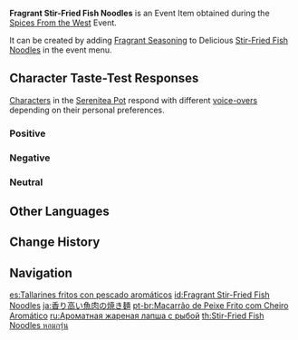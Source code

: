 {{Item Infobox
|id           = 101749
|image        = Item Fragrant Stir-Fried Fish Noodles.png
|type         = Consumables
|group2       = Event Items
|invCategory  = Precious Items
|group        = Fragrant Dishes
|quality      = 2
|description  = A delicious dish with some extra seasoning! It gives off a titillating aroma... But whose tastes will this dish suit? Invite your friends, invite your pals &mdash; get them to try this new dish!
|source1      = [[Spices From the West]] Event
|event        = Spices From the West
}}
'''Fragrant Stir-Fried Fish Noodles''' is an Event Item obtained during the [[Spices From the West]] Event.

It can be created by adding [[Fragrant Seasoning]] to Delicious [[Stir-Fried Fish Noodles]] in the event menu.

==Character Taste-Test Responses==
[[Characters]] in the [[Serenitea Pot]] respond with different [[Spices From the West/Voice-Overs|voice-overs]] depending on their personal preferences.

===Positive===
{{Card List|Diona,Hu Tao,Kaedehara Kazuha,Kamisato Ayato,Klee,Kujou Sara}}

===Negative===
{{Card List|Eula,Ganyu,Lisa,Noelle,Sangonomiya Kokomi,Venti,Xiangling}}

===Neutral===
{{Card List|Albedo,Amber,Arataki Itto,Barbara,Beidou,Bennett,Chongyun,Diluc,Fischl,Gorou,Jean,Kaeya,Kamisato Ayaka,Keqing,Mona,Ningguang,Qiqi,Raiden Shogun,Razor,Rosaria,Sayu,Shenhe,Sucrose,Tartaglia,Thoma,Xiao,Xingqiu,Xinyan,Yae Miko,Yanfei,Yelan,Yoimiya,Yun Jin,Zhongli}}

==Other Languages==
{{Other Languages
|default_hidden = 1
|en      = Fragrant Stir-Fried Fish Noodles
|zhs     = 香气四溢的干炒鱼河
|zhs_rm  = Xiāngqìsìyì de Gànchǎo Yúhé
|zht     = 香氣四溢的乾炒魚河
|zht_rm  = Xiāngqìsìyì de Gànchǎo Yúhé
|ja      = 香り高い魚肉の焼き麺
|ja_rm   = Kaoritakai Gyoniku no Yakimen
|ko      = 향기로운 생선 볶음면
|ko_rm   = Hyanggiroun Saeng'seon Bokkeummyeon
|es      = Tallarines fritos con pescado aromáticos
|fr      = Nouilles sautées au poisson (parfumées)
|ru      = Ароматная жареная рыба с лапшой
|th      = Stir-Fried Fish Noodles หอมกรุ่น
|th_rm   = Stir-Fried Fish Noodles Hom Krun
|vi      = Phở Xào Cá Thơm Lừng
|de      = Duftende gebratene Bandnudeln mit Fisch
|id      = Fragrant Stir-Fried Fish Noodles
|pt      = Macarrão de Peixe Frito com Cheiro Aromático
|tr      = Baharatlı Kızarmış Balıklı Erişte
|it      = Tagliolini di pesce saltati fragranti
}}

==Change History==
{{Change History|2.6}}

==Navigation==
{{Precious Navbox|Item}}

[[es:Tallarines fritos con pescado aromáticos]]
[[id:Fragrant Stir-Fried Fish Noodles]]
[[ja:香り高い魚肉の焼き麺]]
[[pt-br:Macarrão de Peixe Frito com Cheiro Aromático]]
[[ru:Ароматная жареная лапша с рыбой]]
[[th:Stir-Fried Fish Noodles หอมกรุ่น]]